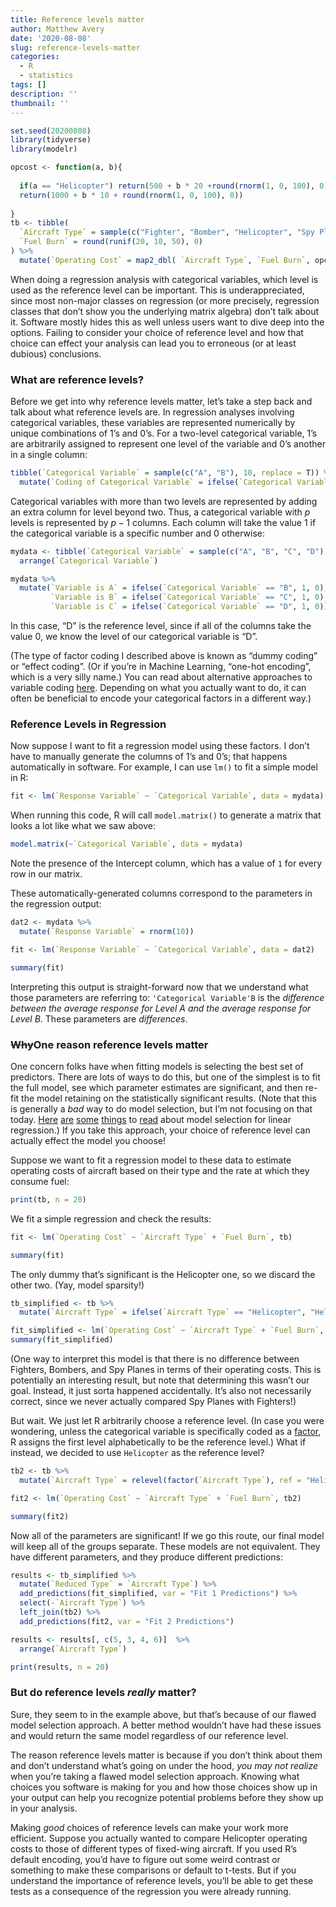 ```yaml
---
title: Reference levels matter
author: Matthew Avery
date: '2020-08-08'
slug: reference-levels-matter
categories:
  - R
  - statistics
tags: []
description: ''
thumbnail: ''
---
```


```r
set.seed(20200808)
library(tidyverse)
library(modelr)

opcost <- function(a, b){
  
  if(a == "Helicopter") return(500 + b * 20 +round(rnorm(1, 0, 100), 0))
  return(1000 + b * 10 + round(rnorm(1, 0, 100), 0))
  
}
tb <- tibble(
  `Aircraft Type` = sample(c("Fighter", "Bomber", "Helicopter", "Spy Plane"), 20, replace = T),
  `Fuel Burn` = round(runif(20, 10, 50), 0)
) %>% 
  mutate(`Operating Cost` = map2_dbl( `Aircraft Type`, `Fuel Burn`, opcost))

```

When doing a regression analysis with categorical variables, which level is used as the reference level can be important. This is underappreciated, since most non-major classes on regression (or more precisely, regression classes that don't show you the underlying matrix algebra) don't talk about it. Software mostly hides this as well unless users want to dive deep into the options. Failing to consider your choice of reference level and how that choice can effect your analysis can lead you to erroneous (or at least dubious) conclusions. 

### What are reference levels?

Before we get into why reference levels matter, let's take a step back and talk about what reference levels are. In regression analyses involving categorical variables, these variables are represented numerically by unique combinations of 1's and 0's. For a two-level categorical variable, 1's are arbitrarily assigned to represent one level of the variable and 0's another in a single column:

```r

tibble(`Categorical Variable` = sample(c("A", "B"), 10, replace = T)) %>% 
  mutate(`Coding of Categorical Variable` = ifelse(`Categorical Variable` == "B", 1, 0))

```


Categorical variables with more than two levels are represented by adding an extra column for level beyond two. Thus, a categorical variable with $p$ levels is represented by $p-1$ columns. Each column will take the value $1$ if the categorical variable is a specific number and $0$ otherwise:


```r

mydata <- tibble(`Categorical Variable` = sample(c("A", "B", "C", "D"), 10, replace = T))%>% 
  arrange(`Categorical Variable`) 

mydata %>% 
  mutate(`Variable is A` = ifelse(`Categorical Variable` == "B", 1, 0),
         `Variable is B` = ifelse(`Categorical Variable` == "C", 1, 0),
         `Variable is C` = ifelse(`Categorical Variable` == "D", 1, 0)) 

```

In this case, "D" is the reference level, since if all of the columns take the value 0, we know the level of our categorical variable is "D". 

(The type of factor coding I described above is known as "dummy coding" or "effect coding". (Or if you're in Machine Learning, "one-hot encoding", which is a very silly name.) You can read about alternative approaches to variable coding <a href = "https://stats.idre.ucla.edu/spss/faq/coding-systems-for-categorical-variables-in-regression-analysis/">here</a>. Depending on what you actually want to do, it can often be beneficial to encode your categorical factors in a different way.) 

### Reference Levels in Regression

Now suppose I want to fit a regression model using these factors. I don't have to manually generate the columns of 1's and 0's; that happens automatically in software. For example, I can use `lm()` to fit a simple model in R:

```r
fit <- lm(`Response Variable` ~ `Categorical Variable`, data = mydata)

```

When running this code, R will call `model.matrix()` to generate a matrix that looks a lot like what we saw above:

```r
model.matrix(~`Categorical Variable`, data = mydata)
```

Note the presence of the Intercept column, which has a value of `1` for every row in our matrix. 

These automatically-generated columns correspond to the parameters in the regression output:

```r
dat2 <- mydata %>% 
  mutate(`Response Variable` = rnorm(10))

fit <- lm(`Response Variable` ~ `Categorical Variable`, data = dat2)

```

```r
summary(fit)
```

Interpreting this output is straight-forward now that we understand what those parameters are referring to: `'Categorical Variable'B` is the *difference between the average response for Level A and the average response for Level B*. These parameters are *differences*. 

### <strike>Why</strike>One reason reference levels matter

One concern folks have when fitting models is selecting the best set of predictors. There are lots of ways to do this, but one of the simplest is to fit the full model, see which parameter estimates are significant, and then re-fit the model retaining on the statistically significant results. (Note that this is generally a *bad* way to do model selection, but I'm not focusing on that today. <a href = "http://r-statistics.co/Model-Selection-in-R.html">Here</a> <a href = "https://en.wikipedia.org/wiki/Model_selection">are</a> <a href = "http://www.stat.columbia.edu/~madigan/W2025/notes/linear.pdf">some</a> <a href = "http://statweb.stanford.edu/~jtaylo/courses/stats203/notes/selection.pdf">things</a> to <a href = "https://statisticsbyjim.com/regression/model-specification-variable-selection/">read</a> about model selection for linear regression.) If you take this approach, your choice of reference level can actually effect the model you choose! 

Suppose we want to fit a regression model to these data to estimate operating costs of aircraft based on their type and the rate at which they consume fuel:


```r

print(tb, n = 20)

```


We fit a simple regression and check the results:

```r

fit <- lm(`Operating Cost` ~ `Aircraft Type` + `Fuel Burn`, tb)

summary(fit)
```

The only dummy that's significant is the Helicopter one, so we discard the other two. (Yay, model sparsity!) 

```r

tb_simplified <- tb %>% 
  mutate(`Aircraft Type` = ifelse(`Aircraft Type` == "Helicopter", "Helicopter", "Other"))

fit_simplified <- lm(`Operating Cost` ~ `Aircraft Type` + `Fuel Burn`, tb_simplified)
summary(fit_simplified)
```

(One way to interpret this model is that there is no difference between Fighters, Bombers, and Spy Planes in terms of their operating costs. This is potentially an interesting result, but note that determining this wasn't our goal. Instead, it just sorta happened accidentally. It's also not necessarily correct, since we never actually compared Spy Planes with Fighters!)

But wait. We just let R arbitrarily choose a reference level. (In case you were wondering, unless the categorical variable is specifically coded as a <a href = "https://www.stat.berkeley.edu/~s133/factors.html">factor</a>, R assigns the first level alphabetically to be the reference level.) What if instead, we decided to use `Helicopter` as the reference level?

```r
tb2 <- tb %>% 
  mutate(`Aircraft Type` = relevel(factor(`Aircraft Type`), ref = "Helicopter"))

fit2 <- lm(`Operating Cost` ~ `Aircraft Type` + `Fuel Burn`, tb2)

summary(fit2)
```

Now all of the parameters are significant! If we go this route, our final model will keep all of the groups separate. These models are not equivalent. They have different parameters, and they produce different predictions:

```r

results <- tb_simplified %>% 
  mutate(`Reduced Type` = `Aircraft Type`) %>% 
  add_predictions(fit_simplified, var = "Fit 1 Predictions") %>% 
  select(-`Aircraft Type`) %>% 
  left_join(tb2) %>% 
  add_predictions(fit2, var = "Fit 2 Predictions")

results <- results[, c(5, 3, 4, 6)]  %>% 
  arrange(`Aircraft Type`)

print(results, n = 20)

```

### But do reference levels *really* matter?

Sure, they seem to in the example above, but that's because of our flawed model selection approach. A better method wouldn't have had these issues and would return the same model regardless of our reference level.

The reason reference levels matter is because if you don't think about them and don't understand what's going on under the hood, *you may not realize* when you're taking a flawed model selection approach. Knowing what choices you software is making for you and how those choices show up in your output can help you recognize potential problems before they show up in your analysis. 

Making *good* choices of reference levels can make your work more efficient. Suppose you actually wanted to compare Helicopter operating costs to those of different types of fixed-wing aircraft. If you used R's default encoding, you'd have to figure out some weird contrast or something to make these comparisons or default to t-tests. But if you understand the importance of reference levels, you'll be able to get these tests as a consequence of the regression you were already running. 